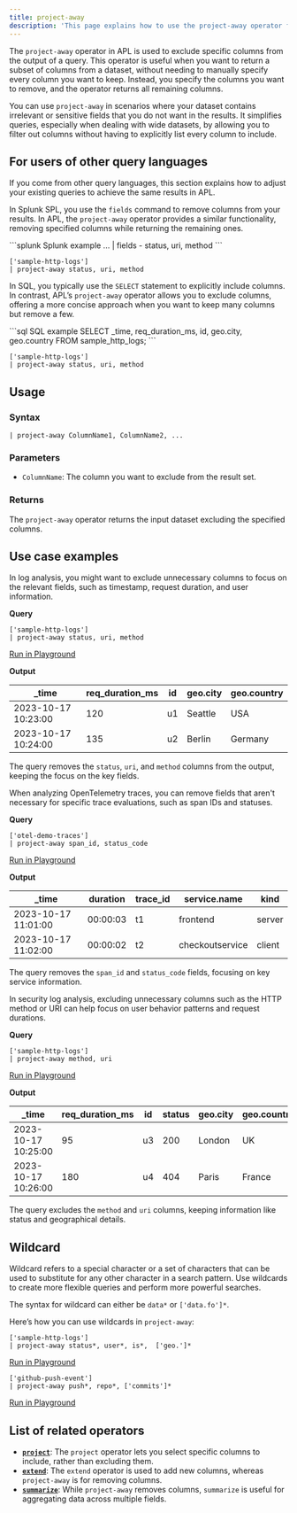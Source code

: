 ```yaml
---
title: project-away
description: 'This page explains how to use the project-away operator function in APL.'
---
```


The `project-away` operator in APL is used to exclude specific columns from the output of a query. This operator is useful when you want to return a subset of columns from a dataset, without needing to manually specify every column you want to keep. Instead, you specify the columns you want to remove, and the operator returns all remaining columns.

You can use `project-away` in scenarios where your dataset contains irrelevant or sensitive fields that you do not want in the results. It simplifies queries, especially when dealing with wide datasets, by allowing you to filter out columns without having to explicitly list every column to include.

## For users of other query languages

If you come from other query languages, this section explains how to adjust your existing queries to achieve the same results in APL.

<AccordionGroup>
<Accordion title="Splunk SPL users">

In Splunk SPL, you use the `fields` command to remove columns from your results. In APL, the `project-away` operator provides a similar functionality, removing specified columns while returning the remaining ones.

<CodeGroup>
```splunk Splunk example
... | fields - status, uri, method
```

```kusto APL equivalent
['sample-http-logs'] 
| project-away status, uri, method
```
</CodeGroup>

</Accordion>
<Accordion title="ANSI SQL users">

In SQL, you typically use the `SELECT` statement to explicitly include columns. In contrast, APL’s `project-away` operator allows you to exclude columns, offering a more concise approach when you want to keep many columns but remove a few.

<CodeGroup>
```sql SQL example
SELECT _time, req_duration_ms, id, geo.city, geo.country
FROM sample_http_logs;
```

```kusto APL equivalent
['sample-http-logs'] 
| project-away status, uri, method
```
</CodeGroup>

</Accordion>
</AccordionGroup>

## Usage

### Syntax

```kusto
| project-away ColumnName1, ColumnName2, ...
```

### Parameters

- `ColumnName`: The column you want to exclude from the result set.

### Returns

The `project-away` operator returns the input dataset excluding the specified columns.

## Use case examples

<Tabs>
<Tab title="Log analysis">

In log analysis, you might want to exclude unnecessary columns to focus on the relevant fields, such as timestamp, request duration, and user information.

**Query**

```kusto
['sample-http-logs']
| project-away status, uri, method
```

[Run in Playground](https://play.axiom.co/axiom-play-qf1k/explorer?initForm=%7B%22apl%22%3A%22%5B%27sample-http-logs%27%5D%20%7C%20project-away%20status%2C%20uri%2C%20method%22%7D)

**Output**

| _time               | req_duration_ms | id  | geo.city | geo.country |
|---------------------|-----------------|-----|----------|-------------|
| 2023-10-17 10:23:00 | 120             | u1  | Seattle  | USA         |
| 2023-10-17 10:24:00 | 135             | u2  | Berlin   | Germany     |

The query removes the `status`, `uri`, and `method` columns from the output, keeping the focus on the key fields.

</Tab>
<Tab title="OpenTelemetry traces">

When analyzing OpenTelemetry traces, you can remove fields that aren't necessary for specific trace evaluations, such as span IDs and statuses.

**Query**

```kusto
['otel-demo-traces']
| project-away span_id, status_code
```

[Run in Playground](https://play.axiom.co/axiom-play-qf1k/explorer?initForm=%7B%22apl%22%3A%22%5B%27otel-demo-traces%27%5D%20%7C%20project-away%20span_id%2C%20status_code%22%7D)

**Output**

| _time               | duration | trace_id | service.name      | kind   |
|---------------------|----------|----------|-------------------|--------|
| 2023-10-17 11:01:00 | 00:00:03 | t1       | frontend          | server |
| 2023-10-17 11:02:00 | 00:00:02 | t2       | checkoutservice   | client |

The query removes the `span_id` and `status_code` fields, focusing on key service information.

</Tab>
<Tab title="Security logs">

In security log analysis, excluding unnecessary columns such as the HTTP method or URI can help focus on user behavior patterns and request durations.

**Query**

```kusto
['sample-http-logs']
| project-away method, uri
```

[Run in Playground](https://play.axiom.co/axiom-play-qf1k/explorer?initForm=%7B%22apl%22%3A%22%5B%27sample-http-logs%27%5D%20%7C%20project-away%20method%2C%20uri%22%7D)

**Output**

| _time               | req_duration_ms | id  | status | geo.city | geo.country |
|---------------------|-----------------|-----|--------|----------|-------------|
| 2023-10-17 10:25:00 | 95              | u3  | 200    | London   | UK          |
| 2023-10-17 10:26:00 | 180             | u4  | 404    | Paris    | France      |

The query excludes the `method` and `uri` columns, keeping information like status and geographical details.

</Tab>
</Tabs>

## Wildcard

Wildcard refers to a special character or a set of characters that can be used to substitute for any other character in a search pattern. Use wildcards to create more flexible queries and perform more powerful searches.

The syntax for wildcard can either be `data*` or `['data.fo']*`.

Here’s how you can use wildcards in `project-away`:

```kusto
['sample-http-logs']
| project-away status*, user*, is*,  ['geo.']*
```

[Run in Playground](https://play.axiom.co/axiom-play-qf1k/explorer?initForm=%7B%22apl%22%3A%22%5B%27sample-http-logs%27%5D%5Cn%7C%20project-away%20status%2A%2C%20user%2A%2C%20is%2A%2C%20%20%5B%27geo.%27%5D%2A%22%2C%22queryOptions%22%3A%7B%22quickRange%22%3A%2230d%22%7D%7D)

```kusto
['github-push-event']
| project-away push*, repo*, ['commits']*
```

[Run in Playground](https://play.axiom.co/axiom-play-qf1k/explorer?initForm=%7B%22apl%22%3A%22%5B%27github-push-event%27%5D%5Cn%7C%20project-away%20push%2A%2C%20repo%2A%2C%20%5B%27commits%27%5D%2A%22%2C%22queryOptions%22%3A%7B%22quickRange%22%3A%2230d%22%7D%7D)

## List of related operators

- [**`project`**](/apl/tabular-operators/project-operator): The `project` operator lets you select specific columns to include, rather than excluding them.
- [**`extend`**](/apl/tabular-operators/extend-operator): The `extend` operator is used to add new columns, whereas `project-away` is for removing columns.
- [**`summarize`**](/apl/tabular-operators/summarize-operator): While `project-away` removes columns, `summarize` is useful for aggregating data across multiple fields.